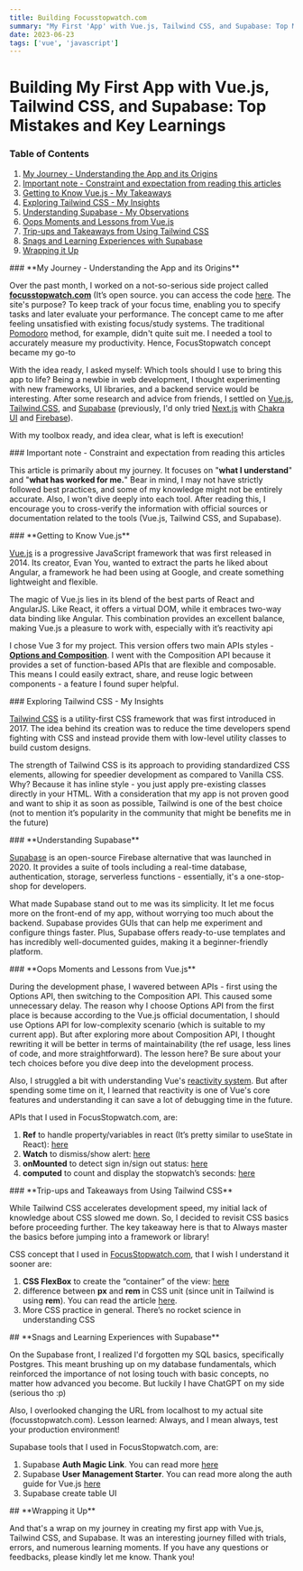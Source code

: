 ```yaml
---
title: Building Focusstopwatch.com
summary: "My First 'App' with Vue.js, Tailwind CSS, and Supabase: Top Mistakes and Key Learnings"
date: 2023-06-23
tags: ['vue', 'javascript']
---
```


# **Building My First App with Vue.js, Tailwind CSS, and Supabase: Top Mistakes and Key Learnings**

### **Table of Contents**

1. [My Journey - Understanding the App and its Origins](#my-journey---understanding-the-app-and-its-origins)
2. [Important note - Constraint and expectation from reading this articles](#important-note---constraint-and-expectation-from-reading-this-articles)
3. [Getting to Know Vue.js - My Takeaways](#getting-to-know-vuejs---my-takeaways)
4. [Exploring Tailwind CSS - My Insights](#exploring-tailwind-css---my-insights)
5. [Understanding Supabase - My Observations](#understanding-supabase---my-observations)
6. [Oops Moments and Lessons from Vue.js](#oops-moments-and-lessons-from-vuejs)
7. [Trip-ups and Takeaways from Using Tailwind CSS](#trip-ups-and-takeaways-from-using-tailwind-css)
8. [Snags and Learning Experiences with Supabase](#snags-and-learning-experiences-with-supabase)
9. [Wrapping it Up](#wrapping-it-up)

<div id="my-journey---understanding-the-app-and-its-origins" />
### **My Journey - Understanding the App and its Origins**

Over the past month, I worked on a not-so-serious side project called **[focusstopwatch.com](https://focusstopwatch.com/)** (It’s open source. you can access the code [here](https://github.com/hilmyveradin/focusstopwatch-vue). The site's purpose? To keep track of your focus time, enabling you to specify tasks and later evaluate your performance. The concept came to me after feeling unsatisfied with existing focus/study systems. The traditional [Pomodoro](https://todoist.com/productivity-methods/pomodoro-technique) method, for example, didn't quite suit me. I needed a tool to accurately measure my productivity. Hence, FocusStopwatch concept became my go-to

With the idea ready, I asked myself: Which tools should I use to bring this app to life? Being a newbie in web development, I thought experimenting with new frameworks, UI libraries, and a backend service would be interesting. After some research and advice from friends, I settled on [Vue.js](https://vuejs.org/), [Tailwind.CSS](https://tailwindcss.com/), and [Supabase](https://supabase.com/) (previously, I'd only tried [Next.js](https://nextjs.org/) with [Chakra UI](https://chakra-ui.com/) and [Firebase](https://firebase.google.com/)).

With my toolbox ready, and idea clear, what is left is execution!

<div id="important-note---constraint-and-expectation-from-reading-this-articles" />
### Important note - Constraint and expectation from reading this articles

This article is primarily about my journey. It focuses on "**what I understand**" and "**what has worked for me.**" Bear in mind, I may not have strictly followed best practices, and some of my knowledge might not be entirely accurate. Also, I won't dive deeply into each tool. After reading this, I encourage you to cross-verify the information with official sources or documentation related to the tools (Vue.js, Tailwind CSS, and Supabase).

<div id="getting-to-know-vuejs---my-takeaways" />
### **Getting to Know Vue.js**

[Vue.js](https://vuejs.org/) is a progressive JavaScript framework that was first released in 2014. Its creator, Evan You, wanted to extract the parts he liked about Angular, a framework he had been using at Google, and create something lightweight and flexible.

The magic of Vue.js lies in its blend of the best parts of React and AngularJS. Like React, it offers a virtual DOM, while it embraces two-way data binding like Angular. This combination provides an excellent balance, making Vue.js a pleasure to work with, especially with it’s reactivity api

I chose Vue 3 for my project. This version offers two main APIs styles - [**Options and Composition**](https://vuejs.org/guide/introduction.html#api-styles). I went with the Composition API because it provides a set of function-based APIs that are flexible and composable. This means I could easily extract, share, and reuse logic between components - a feature I found super helpful.

<div id="exploring-tailwind-css---my-insights" />
### Exploring Tailwind CSS - My Insights

[Tailwind CSS](https://tailwindcss.com/) is a utility-first CSS framework that was first introduced in 2017. The idea behind its creation was to reduce the time developers spend fighting with CSS and instead provide them with low-level utility classes to build custom designs.

The strength of Tailwind CSS is its approach to providing standardized CSS elements, allowing for speedier development as compared to Vanilla CSS. Why? Because it has inline style - you just apply pre-existing classes directly in your HTML. With a consideration that my app is not proven good and want to ship it as soon as possible, Tailwind is one of the best choice (not to mention it’s popularity in the community that might be benefits me in the future)

<div id="understanding-supabase---my-observations" />
### **Understanding Supabase**

[Supabase](https://supabase.com/) is an open-source Firebase alternative that was launched in 2020. It provides a suite of tools including a real-time database, authentication, storage, serverless functions - essentially, it's a one-stop-shop for developers.

What made Supabase stand out to me was its simplicity. It let me focus more on the front-end of my app, without worrying too much about the backend. Supabase provides GUIs that can help me experiment and configure things faster. Plus, Supabase offers ready-to-use templates and has incredibly well-documented guides, making it a beginner-friendly platform.

<div id="oops-moments-and-lessons-from-vuejs" />
### **Oops Moments and Lessons from Vue.js**

During the development phase, I wavered between APIs - first using the Options API, then switching to the Composition API. This caused some unnecessary delay. The reason why I choose Options API from the first place is because according to the Vue.js official documentation, I should use Options API for low-complexity scenario (which is suitable to my current app). But after exploring more about Composition API, I thought rewriting it will be better in terms of maintainability (the ref usage, less lines of code, and more straightforward). The lesson here? Be sure about your tech choices before you dive deep into the development process.

Also, I struggled a bit with understanding Vue's [reactivity system](https://vuejs.org/guide/extras/reactivity-in-depth.html). But after spending some time on it, I learned that reactivity is one of Vue's core features and understanding it can save a lot of debugging time in the future.

APIs that I used in FocusStopwatch.com, are:

1. **Ref** to handle property/variables in react (It’s pretty similar to useState in React): [here](https://vuejs.org/api/reactivity-core.html#ref)
2. **Watch** to dismiss/show alert: [here](https://vuejs.org/api/reactivity-core.html#watch)
3. **onMounted** to detect sign in/sign out status: [here](https://vuejs.org/api/composition-api-lifecycle.html#onmounted)
4. **computed** to count and display the stopwatch’s seconds: [here](https://vuejs.org/api/reactivity-core.html#computed)

<div id="trip-ups-and-takeaways-from-using-tailwind-css" />
### **Trip-ups and Takeaways from Using Tailwind CSS**

While Tailwind CSS accelerates development speed, my initial lack of knowledge about CSS slowed me down. So, I decided to revisit CSS basics before proceeding further. The key takeaway here is that to Always master the basics before jumping into a framework or library!

CSS concept that I used in [FocusStopwatch.com](https://FocusStopwatch.com), that I wish I understand it sooner are:

1. **CSS FlexBox** to create the “container” of the view: [here](https://www.w3schools.com/css/css3_flexbox.asp)
2. difference between **px** and **rem** in CSS unit (since unit in Tailwind is using **rem**). You can read the article [here](https://austingil.com/px-or-rem-in-css/#:~:text=Pixels%20are%20an%20absolute%20unit,the%20equivalent%20of%2024%20pixels).
3. More CSS practice in general. There’s no rocket science in understanding CSS

<div id="snags-and-learning-experiences-with-supabase" />
## **Snags and Learning Experiences with Supabase**

On the Supabase front, I realized I'd forgotten my SQL basics, specifically Postgres. This meant brushing up on my database fundamentals, which reinforced the importance of not losing touch with basic concepts, no matter how advanced you become. But luckily I have ChatGPT on my side (serious tho :p)

Also, I overlooked changing the URL from localhost to my actual site (focusstopwatch.com). Lesson learned: Always, and I mean always, test your production environment!

Supabase tools that I used in FocusStopwatch.com, are:

1. Supabase **Auth Magic Link**. You can read more [here](https://supabase.com/docs/guides/auth/auth-magic-link)
2. Supabase **User Management Starter**. You can read more along the auth guide for Vue.js [here](https://supabase.com/docs/guides/getting-started/tutorials/with-vue-3)
3. Supabase create table UI

<div id="wrapping-it-up" />
## **Wrapping it Up**

And that's a wrap on my journey in creating my first app with Vue.js, Tailwind CSS, and Supabase. It was an interesting journey filled with trials, errors, and numerous learning moments. If you have any questions or feedbacks, please kindly let me know. Thank you!
